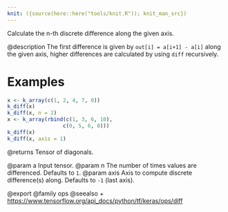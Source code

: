 ```yaml
---
knit: ({source(here::here("tools/knit.R")); knit_man_src})
---
```

Calculate the n-th discrete difference along the given axis.

@description
The first difference is given by `out[i] = a[i+1] - a[i]` along
the given axis, higher differences are calculated by using `diff`
recursively.

# Examples
```r
x <- k_array(c(1, 2, 4, 7, 0))
k_diff(x)
k_diff(x, n = 2)
x <- k_array(rbind(c(1, 3, 6, 10), 
                  c(0, 5, 6, 8)))
k_diff(x)
k_diff(x, axis = 1)
```

@returns
Tensor of diagonals.

@param a Input tensor.
@param n The number of times values are differenced. Defaults to `1`.
@param axis Axis to compute discrete difference(s) along.
    Defaults to `-1` (last axis).

@export
@family ops
@seealso
+ <https://www.tensorflow.org/api_docs/python/tf/keras/ops/diff>
